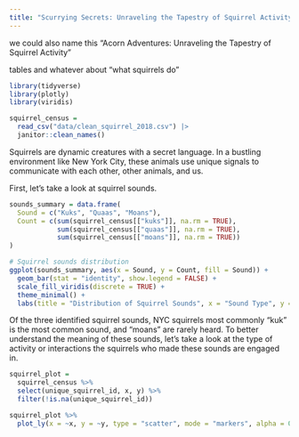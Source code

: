 ```yaml
---
title: "Scurrying Secrets: Unraveling the Tapestry of Squirrel Activity"
---
```


we could also name this "Acorn Adventures: Unraveling the Tapestry of Squirrel Activity"

tables and whatever about "what squirrels do"

```r
library(tidyverse)
library(plotly)
library(viridis)
```

```r
squirrel_census = 
  read_csv("data/clean_squirrel_2018.csv") |> 
  janitor::clean_names()
```

Squirrels are dynamic creatures with a secret language. In a bustling environment like New York City, these animals use unique signals to communicate with each other, other animals, and us. 

First, let's take a look at squirrel sounds. 

```r
sounds_summary = data.frame(
  Sound = c("Kuks", "Quaas", "Moans"),
  Count = c(sum(squirrel_census[["kuks"]], na.rm = TRUE), 
            sum(squirrel_census[["quaas"]], na.rm = TRUE), 
            sum(squirrel_census[["moans"]], na.rm = TRUE))
)

# Squirrel sounds distribution 
ggplot(sounds_summary, aes(x = Sound, y = Count, fill = Sound)) +
  geom_bar(stat = "identity", show.legend = FALSE) +
  scale_fill_viridis(discrete = TRUE) +
  theme_minimal() +
  labs(title = "Distribution of Squirrel Sounds", x = "Sound Type", y = "Count")
```

Of the three identified squirrel sounds, NYC squirrels most commonly "kuk" is the most common sound, and "moans" are rarely heard. To better understand the meaning of these sounds, let's take a look at the type of activity or interactions the squirrels who made these sounds are engaged in. 


```r
squirrel_plot =
  squirrel_census %>% 
  select(unique_squirrel_id, x, y) %>% 
  filter(!is.na(unique_squirrel_id))

squirrel_plot %>% 
  plot_ly(x = ~x, y = ~y, type = "scatter", mode = "markers", alpha = 0.05)
         
```








